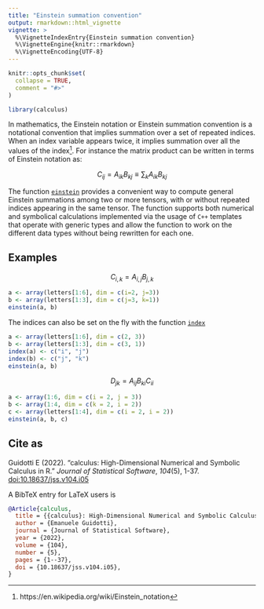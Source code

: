 ```yaml
---
title: "Einstein summation convention"
output: rmarkdown::html_vignette
vignette: >
  %\VignetteIndexEntry{Einstein summation convention}
  %\VignetteEngine{knitr::rmarkdown}
  %\VignetteEncoding{UTF-8}
---
```


```r
knitr::opts_chunk$set(
  collapse = TRUE,
  comment = "#>"
)
```

```r
library(calculus)
```

In mathematics, the Einstein notation or Einstein summation convention is a notational convention that implies summation over a set of repeated indices. When an index variable appears twice, it implies summation over all the values of the index^[https://en.wikipedia.org/wiki/Einstein_notation]. For instance the matrix product can be written in terms of Einstein notation as:

$$C_{ij} = A_{ik}{B_{kj}}\equiv\sum_k A_{ik}{B_{kj}}$$

The function [`einstein`](https://calculus.eguidotti.com/reference/einstein.html) provides a convenient way to compute general Einstein summations among two or more tensors, with or without repeated indices appearing in the same tensor. The function supports both numerical and symbolical calculations implemented via the usage of `C++` templates that operate with generic types and allow the function to work on the different data types without being rewritten for each one. 

## Examples

$$ C_{i,k} = A_{i,j} B_{j,k} $$

```r
a <- array(letters[1:6], dim = c(i=2, j=3))
b <- array(letters[1:3], dim = c(j=3, k=1))
einstein(a, b)
```

The indices can also be set on the fly with the function [`index`](https://calculus.eguidotti.com/reference/index-topic.html)

```r
a <- array(letters[1:6], dim = c(2, 3))
b <- array(letters[1:3], dim = c(3, 1))
index(a) <- c("i", "j")
index(b) <- c("j", "k")
einstein(a, b)
```

$$D_{jk}=A_{ij}B_{ki}C_{ii}$$

```r
a <- array(1:6, dim = c(i = 2, j = 3))
b <- array(1:4, dim = c(k = 2, i = 2))
c <- array(letters[1:4], dim = c(i = 2, i = 2))
einstein(a, b, c)
```

## Cite as

Guidotti E (2022). “calculus: High-Dimensional Numerical and Symbolic Calculus in R.” _Journal of Statistical Software_, *104*(5), 1-37. [doi:10.18637/jss.v104.i05](https://doi.org/10.18637/jss.v104.i05)

A BibTeX entry for LaTeX users is

```bibtex
@Article{calculus,
  title = {{calculus}: High-Dimensional Numerical and Symbolic Calculus in {R}},
  author = {Emanuele Guidotti},
  journal = {Journal of Statistical Software},
  year = {2022},
  volume = {104},
  number = {5},
  pages = {1--37},
  doi = {10.18637/jss.v104.i05},
}
```

